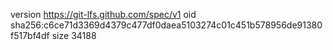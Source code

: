 version https://git-lfs.github.com/spec/v1
oid sha256:c6ce71d3369d4379c477df0daea5103274c01c451b578956de91380f517bf4df
size 34188
